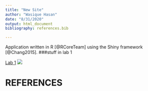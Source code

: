 ```yaml
---
title: "New Site"
author: "Wasique Hasan"
date: "8/31/2020"
output: html_document
bibliography: references.bib

---
```

Application written in R [@RCoreTeam] using the Shiny framework [@Chang2015].
###stuff in lab 1\

[Lab 1](https://github.com/wasiquehasan/genomics/blob/master/lab1_wasiquehasan.R)
![](https://htmlcolorcodes.com/assets/images/html-color-codes-color-palette-generators-7a5b8241.jpg)

# REFERENCES
